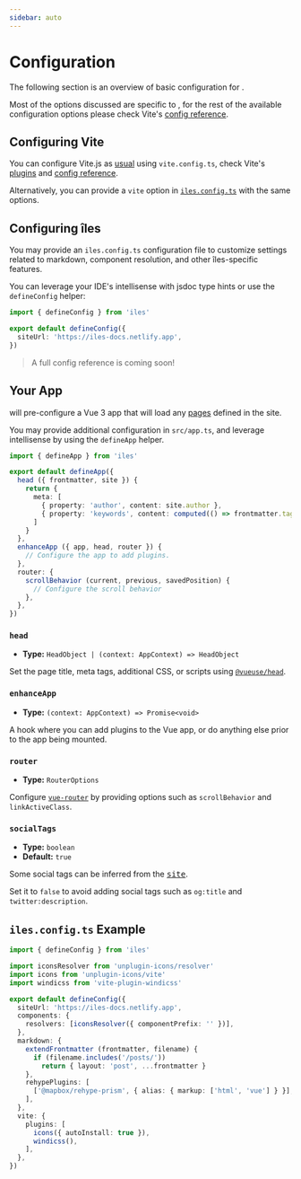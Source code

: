 ```yaml
---
sidebar: auto
---
```


[pages]: /guide/pages
[plugins]: https://vitejs.dev/plugins/
[config reference]: https://vitejs.dev/config/

# Configuration

The following section is an overview of basic configuration for <Iles/>.

Most of the options discussed are specific to <Iles/>, for the rest of the available configuration options please check Vite's [config reference].

## Configuring Vite <ViteLogo/>

You can configure Vite.js as [usual](https://vitejs.dev/config/) using `vite.config.ts`, check Vite's [plugins] and [config reference].

Alternatively, you can provide a `vite` option in [`iles.config.ts`](#configuring-îles) with the same options.

## Configuring <span class="hidden">îles</span> <Iles heading/>

You may provide an `iles.config.ts` configuration file to customize settings
related to markdown, component resolution, and other îles-specific features.

You can leverage your IDE's intellisense with jsdoc type hints or use the `defineConfig` helper:

```ts
import { defineConfig } from 'iles'

export default defineConfig({
  siteUrl: 'https://iles-docs.netlify.app',
})
```

> A full config reference is coming soon!

## Your App

<Iles/> will pre-configure a Vue 3 app that will load any [pages] defined in the
site.

You may provide additional configuration in `src/app.ts`, and leverage
intellisense by using the `defineApp` helper.

```ts
import { defineApp } from 'iles'

export default defineApp({
  head ({ frontmatter, site }) {
    return {
      meta: [
        { property: 'author', content: site.author },
        { property: 'keywords', content: computed(() => frontmatter.tags) },
      ]
    }
  },
  enhanceApp ({ app, head, router }) {
    // Configure the app to add plugins.
  },
  router: {
    scrollBehavior (current, previous, savedPosition) {
      // Configure the scroll behavior
    }, 
  },
})
```

### `head`

- **Type:** `HeadObject | (context: AppContext) => HeadObject`

Set the page title, meta tags, additional CSS, or scripts using [`@vueuse/head`][@vueuse/head].

### `enhanceApp`

- **Type:** `(context: AppContext) => Promise<void>`

A hook where you can add plugins to the Vue app, or do anything else prior to
the app being mounted.

### `router`

- **Type:** `RouterOptions`

Configure [`vue-router`][vue-router] by providing options such as `scrollBehavior` and `linkActiveClass`.

### `socialTags`

- **Type:** `boolean`
- **Default:** `true`

Some social tags can be inferred from the <kbd>[site]</kbd>.

Set it to `false` to avoid adding social tags such as `og:title` and `twitter:description`.

## `iles.config.ts` Example

```ts
import { defineConfig } from 'iles'

import iconsResolver from 'unplugin-icons/resolver'
import icons from 'unplugin-icons/vite'
import windicss from 'vite-plugin-windicss'

export default defineConfig({
  siteUrl: 'https://iles-docs.netlify.app',
  components: {
    resolvers: [iconsResolver({ componentPrefix: '' })],
  },
  markdown: {
    extendFrontmatter (frontmatter, filename) {
      if (filename.includes('/posts/'))
        return { layout: 'post', ...frontmatter }
    },
    rehypePlugins: [
      ['@mapbox/rehype-prism', { alias: { markup: ['html', 'vue'] } }],
    ],
  },
  vite: {
    plugins: [
      icons({ autoInstall: true }),
      windicss(),
    ],
  },
})
```


[vue-router]: https://next.router.vuejs.org/
[@vueuse/head]: https://github.com/vueuse/head
[site]: #the-site
